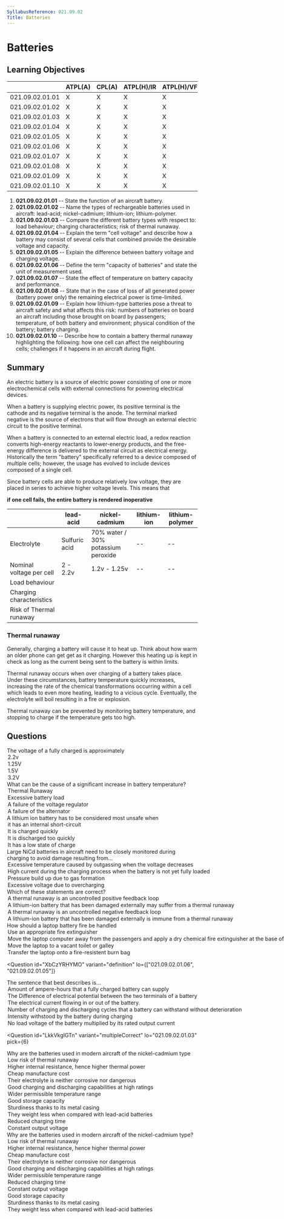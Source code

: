 ```yaml
---
SyllabusReference: 021.09.02
Title: Batteries
---
```


# Batteries

## Learning Objectives

|                 | ATPL(A) | CPL(A) | ATPL(H)/IR | ATPL(H)/VFR | CPL(H) | IR  | CBIR(A) |
| --------------- | ------- | ------ | ---------- | ----------- | ------ | --- | ------- |
| 021.09.02.01.01 | X       | X      | X          | X           | X      |     |         |
| 021.09.02.01.02 | X       | X      | X          | X           | X      |     |         |
| 021.09.02.01.03 | X       | X      | X          | X           | X      |     |         |
| 021.09.02.01.04 | X       | X      | X          | X           | X      |     |         |
| 021.09.02.01.05 | X       | X      | X          | X           | X      |     |         |
| 021.09.02.01.06 | X       | X      | X          | X           | X      |     |         |
| 021.09.02.01.07 | X       | X      | X          | X           | X      |     |         |
| 021.09.02.01.08 | X       | X      | X          | X           | X      |     |         |
| 021.09.02.01.09 | X       | X      | X          | X           | X      |     |         |
| 021.09.02.01.10 | X       | X      | X          | X           | X      |     |         |

1. **021.09.02.01.01** -- State the function of an aircraft battery.
2. **021.09.02.01.02** -- Name the types of rechargeable batteries used in
   aircraft: lead-acid; nickel-cadmium; lithium-ion; lithium-polymer.
3. **021.09.02.01.03** -- Compare the different battery types with respect to:
   load behaviour; charging characteristics; risk of thermal runaway.
4. **021.09.02.01.04** -- Explain the term "cell voltage" and describe how a
   battery may consist of several cells that combined provide the desirable
   voltage and capacity.
5. **021.09.02.01.05** -- Explain the difference between battery voltage and
   charging voltage.
6. **021.09.02.01.06** -- Define the term "capacity of batteries" and state the
   unit of measurement used.
7. **021.09.02.01.07** -- State the effect of temperature on battery capacity
   and performance.
8. **021.09.02.01.08** -- State that in the case of loss of all generated power
   (battery power only) the remaining electrical power is time-limited.
9. **021.09.02.01.09** -- Explain how lithium-type batteries pose a threat to
   aircraft safety and what affects this risk: numbers of batteries on board an
   aircraft including those brought on board by passengers; temperature, of both
   battery and environment; physical condition of the battery; battery charging.
10. **021.09.02.01.10** -- Describe how to contain a battery thermal runaway
    highlighting the following: how one cell can affect the neighbouring cells;
    challenges if it happens in an aircraft during flight.

## Summary

An electric battery is a source of electric power consisting of one or more
electrochemical cells with external connections for powering electrical devices.

When a battery is supplying electric power, its positive terminal is the cathode
and its negative terminal is the anode. The terminal marked negative is the
source of electrons that will flow through an external electric circuit to the
positive terminal.

When a battery is connected to an external electric load, a redox reaction
converts high-energy reactants to lower-energy products, and the free-energy
difference is delivered to the external circuit as electrical energy.
Historically the term "battery" specifically referred to a device composed of
multiple cells; however, the usage has evolved to include devices composed of a
single cell.

<Source href="https://en.wikipedia.org/wiki/Electric_battery" />

Since battery cells are able to produce relatively low voltage, they are placed
in series to achieve higher voltage levels. This means that

**if one cell fails, the entire battery is rendered inoperative**

|                          | lead-acid     | nickel-cadmium                     | lithium-ion | lithium-polymer |
| ------------------------ | ------------- | ---------------------------------- | ----------- | --------------- |
| Electrolyte              | Sulfuric acid | 70% water / 30% potassium peroxide | --          | --              |
| Nominal voltage per cell | 2 - 2.2v      | 1.2v - 1.25v                       | --          | --              |
| Load behaviour           |
| Charging characteristics |
| Risk of Thermal runaway  |

### Thermal runaway

Generally, charging a battery will cause it to heat up. Think about how warm an
older phone can get get as it charging. However this heating up is kept in check
as long as the current being sent to the battery is within limits.

Thermal runaway occurs when over charging of a battery takes place. Under these
circumstances, battery temperature quickly increases, increasing the rate of the
chemical transformations occurring within a cell which leads to even more
heating, leading to a vicious cycle. Eventually, the electrolyte will boil
resulting in a fire or explosion.

Thermal runaway can be prevented by monitoring battery temperature, and stopping
to charge if the temperature gets too high.

## Questions

<Question id="oABCblIpvs" variant="definition" lo="021.09.02.01.03">
  <Text>
    The voltage of a fully charged <Subject /> is approximately
  </Text>
  <Option id="oABCblIpvs-1" subject="lead-acid battery">
    2.2v
  </Option>
  <Option id="oABCblIpvs-2" subject="nickel-cadmium battery">
    1.25V
  </Option>
  <Option id="oABCblIpvs-3">1.5V</Option>
  <Option id="oABCblIpvs-4">3.2V</Option>
</Question>

<Question id="9vhF1ir7xO" variant="oneCorrect" lo="021.09.02.01.10">
  <Text>
    What can be the cause of a significant increase in battery temperature?
  </Text>
  <Option id="9vhF1ir7xO-1" correct explanation="#thermal-runaway">
    Thermal Runaway
  </Option>
  <Option
    id="9vhF1ir7xO-2"
    why="Typically, draining energy from a battery will not cause it to heat up. Charging it will."
  >
    Excessive battery load
  </Option>
  <Option id="9vhF1ir7xO-3">A failure of the voltage regulator</Option>
  <Option id="9vhF1ir7xO-4">A failure of the alternator</Option>
</Question>

<Question id="HEkcxXJBhR" variant="oneCorrect" lo="021.09.02.01.10">
  <Text>A lithium ion battery has to be considered most unsafe when</Text>
  <Option
    id="HEkcxXJBhR-1"
    correct
    why="If the two terminals are directly connected, the battery will quickly begin overheating"
  >
    it has an internal short-circuit
  </Option>
  <Option
    id="HEkcxXJBhR-2"
    why="Charging the battery too quickly can be dangerous, but not as dangerous as a short circuit"
  >
    It is charged quickly
  </Option>
  <Option
    id="HEkcxXJBhR-3"
    why="This can cause long term permanent damage to the battery, but does not have immediate consequences"
  >
    It is discharged too quickly
  </Option>
  <Option
    id="HEkcxXJBhR-4"
    why="This can cause long term permanent damage to the battery, but does not have immediate consequences"
  >
    It has a low state of charge
  </Option>
</Question>

<Question id="oABCblIpvs" variant="oneCorrect" lo="021.09.02.01.10">
  <Text>
    Large NiCd batteries in aircraft need to be closely monitored during
    charging to avoid damage resulting from...
  </Text>
  <Option
    id="oABCblIpvs-1"
    why="if over charging occurs, outgassing reactions occur that heat the battery leading to a thermal runaway"
    correct
  >
    Excessive temperature caused by outgassing when the voltage decreases
  </Option>
  <Option id="oABCblIpvs-2" why="NiCa batteries are resistent to high currents">
    High current during the charging process when the battery is not yet fully
    loaded
  </Option>
  <Option
    id="oABCblIpvs-3"
    why="aircraft use open batteries so that pressure accumulation is not possible"
  >
    Pressure build up due to gas formation
  </Option>
  <Option
    id="oABCblIpvs-4"
    why="overcharging won't lead to excessive voltage, rather over current"
  >
    Excessive voltage due to overcharging
  </Option>
</Question>

<Question id="qhQDVesZAr" variant="oneTwo" lo="021.09.02.01.10">
  <Text>Which of these statements are correct?</Text>
  <Option id="qhQDVesZAr-1" correct>
    A thermal runaway is an uncontrolled positive feedback loop
  </Option>
  <Option id="qhQDVesZAr-2" correct>
    A lithium-ion battery that has been damaged externally may suffer from a
    thermal runaway
  </Option>
  <Option
    id="qhQDVesZAr-4"
    why="A thermal runway needs a vicious cycle, or in more technical terms, a positive feedback loop"
  >
    A thermal runaway is an uncontrolled negative feedback loop
  </Option>
  <Option id="qhQDVesZAr-5">
    A lithium-ion battery that has been damaged externally is immune from a
    thermal runaway
  </Option>
</Question>

<Question id="CFKTBUtDRL" variant="oneCorrect" lo="021.09.02.01.09">
  <Text>How should a laptop battery fire be handled</Text>
  <Option
    id="CFKTBUtDRL-1"
    correct
    why="The important thing to remember is that a fire should be handled where it happens. The laptop should not be moved around"
  >
    Use an appropriate fire extinguisher
  </Option>
  <Option id="CFKTBUtDRL-2" why="Do not move the laptop">
    Move the laptop computer away from the passengers and apply a dry chemical
    fire extinguisher at the base of the fire.
  </Option>
  <Option id="CFKTBUtDRL-3" why="Do not move the laptop">
    Move the laptop to a vacant toilet or galley
  </Option>
  <Option id="CFKTBUtDRL-4" why="Do not move the laptop">
    Transfer the laptop onto a fire-resistent burn bag
  </Option>
</Question>

<Question
  id="XbCzYRHYMO"
  variant="definition"
  lo={["021.09.02.01.06", "021.09.02.01.05"]}
>
  <Text>
    The sentence that best describes <Subject /> is...
  </Text>
  <Option id="XbCzYRHYMO-1" subject="the capacity of a battery">
    Amount of ampere-hours that a fully charged battery can supply
  </Option>
  <Option id="XbCzYRHYMO-1" subject="the battery voltage">
    The Difference of electrical potential between the two terminals of a
    battery
  </Option>
  <Option id="XbCzYRHYMO-1" subject="the battery amperage">
    The electrical current flowing in or out of the battery.
  </Option>
  <Option id="XbCzYRHYMO-2">
    Number of charging and discharging cycles that a battery can withstand
    without deterioration
  </Option>
  <Option id="XbCzYRHYMO-3">
    Intensity withstood by the battery during charging
  </Option>
  <Option id="XbCzYRHYMO-4">
    No load voltage of the battery multiplied by its rated output current
  </Option>
</Question>

<Question
  id="LkkVkgIGTn"
  variant="multipleCorrect"
  lo="021.09.02.01.03"
  pick={6}
>
  <Text>
    Why are the batteries used in modern aircraft of the nickel-cadmium type
  </Text>
  <Option
    id="LkkVkgIGTn-1"
    why="Thermal runaway is much more likely in NiCa batteries and require more expensive and complex controllers than Lead-acid batteries"
  >
    Low risk of thermal runaway
  </Option>
  <Option
    id="LkkVkgIGTn-2"
    why="This is just wrong from a physics point of view. You need a lower internal resistance to generate higher thermal power."
  >
    Higher internal resistance, hence higher thermal power
  </Option>
  <Option
    id="LkkVkgIGTn-3"
    why="lead-acid batteries are a cheaper alternative to NiCa batteries"
  >
    Cheap manufacture cost
  </Option>
  <Option id="LkkVkgIGTn-4" why="Potassium peroxyde is corrosive">
    Their electrolyte is neither corrosive nor dangerous
  </Option>
  <Option id="LkkVkgIGTn-5" correct>
    Good charging and discharging capabilities at high ratings
  </Option>
  <Option
    id="LkkVkgIGTn-6"
    correct
    why="compared to Lead Acid batteries, NiCa batteries function much better at very low temperatures."
  >
    Wider permissible temperature range
  </Option>
  <Option id="LkkVkgIGTn-7" correct>
    Good storage capacity
  </Option>
  <Option id="LkkVkgIGTn-8" correct>
    Sturdiness thanks to its metal casing
  </Option>
  <Option id="LkkVkgIGTn-9" correct>
    They weight less when compared with lead-acid batteries
  </Option>
  <Option
    id="AfFwC4SGL5-10"
    correct
    why="NiCa batteries allow for very high charging currents"
  >
    Reduced charging time
  </Option>
  <Option id="AfFwC4SGL5-11" correct>
    Constant output voltage
  </Option>
</Question>

<Question id="AfFwC4SGL5" variant="oneCorrect" lo="021.09.02.01.03">
  <Text>
    Why are the batteries used in modern aircraft of the nickel-cadmium type?
  </Text>
  <Option
    id="AfFwC4SGL5-1"
    why="Thermal runaway is much more likely in NiCa batteries and require more expensive and complex controllers than Lead-acid batteries"
  >
    Low risk of thermal runaway
  </Option>
  <Option
    id="AfFwC4SGL5-2"
    why="This is just wrong from a physics point of view. You need a lower internal resistance to generate higher thermal power."
  >
    Higher internal resistance, hence higher thermal power
  </Option>
  <Option
    id="AfFwC4SGL5-3"
    why="lead-acid batteries are a cheaper alternative to NiCa batteries"
  >
    Cheap manufacture cost
  </Option>
  <Option id="AfFwC4SGL5-4" why="Potassium peroxyde is corrosive">
    Their electrolyte is neither corrosive nor dangerous
  </Option>
  <Option id="AfFwC4SGL5-5" correct>
    Good charging and discharging capabilities at high ratings
  </Option>
  <Option
    id="AfFwC4SGL5-6"
    correct
    why="compared to Lead Acid batteries, NiCa batteries function much better at very low temperatures."
  >
    Wider permissible temperature range
  </Option>
  <Option
    id="AfFwC4SGL5-7"
    correct
    why="NiCa batteries allow for very high charging currents"
  >
    Reduced charging time
  </Option>
  <Option id="AfFwC4SGL5-8" correct>
    Constant output voltage
  </Option>
  <Option id="AfFwC4SGL5-9" correct>
    Good storage capacity
  </Option>
  <Option id="AfFwC4SGL5-10" correct>
    Sturdiness thanks to its metal casing
  </Option>
  <Option id="AfFwC4SGL5-11" correct>
    They weight less when compared with lead-acid batteries
  </Option>
</Question>
